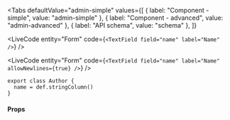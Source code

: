 
<Tabs
  defaultValue="admin-simple"
  values={[
    { label: "Component - simple", value: "admin-simple" },
    { label: "Component - advanced", value: "admin-advanced" },
    { label: "API schema", value: "schema" },
  ]}
>
  <TabItem value="admin-simple">

<LiveCode
  entity="Form"
  code={`<TextField field="name" label="Name" />`}
/>

  </TabItem>
  <TabItem value="admin-advanced">

<LiveCode
  entity="Form"
  code={`<TextField field="name" label="Name" allowNewlines={true} />`}
/>
  </TabItem>
  <TabItem value="schema">

```tsx
export class Author {
  name = def.stringColumn()
}
```

  </TabItem>
</Tabs>

#### Props

<PropsTable>
	<SharedProps.field required />
	<SharedProps.label required />
	<SharedProps.about />
	<SharedProps.accessKey />
	<SharedProps.autoFocus />
	<SharedProps.allowNewlines />
	<SharedProps.description />
</PropsTable>
